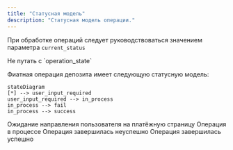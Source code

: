 ```yaml
---
title: "Статусная модель"
description: "Статусная модель операции."
---
```


При обработке операций следует руководствоваться значением параметра `current_status`

<Warning>
  Не путать с `operation_state` 
</Warning>

Фиатная операция депозита имеет следующую статусную модель:

```mermaid
stateDiagram 
[*] --> user_input_required
user_input_required --> in_process
in_process --> fail
in_process --> success
```

<ParamField path="user_input_required" type="string">
  Ожидание направления пользователя на платёжную страницу
</ParamField>

<ParamField path="in_process" type="string">
  Операция в процессе
</ParamField>

<ParamField path="fail" type="string">
  Операция завершилась неуспешно
</ParamField>

<ParamField path="success" type="string">
  Операция завершилась успешно
</ParamField>